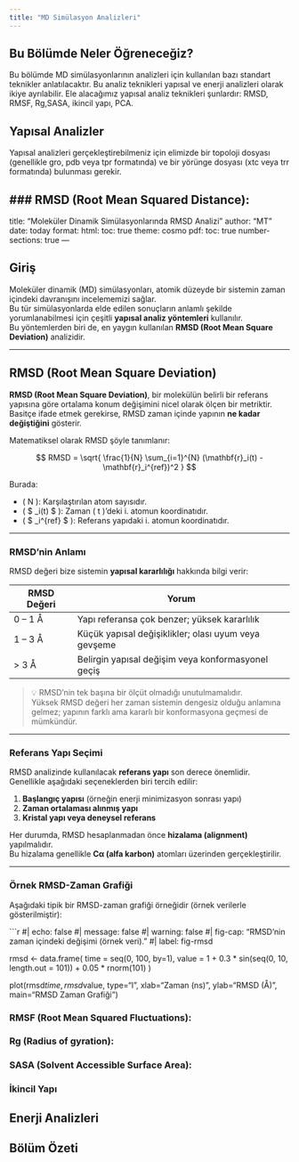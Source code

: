 ```yaml
---
title: "MD Simülasyon Analizleri"
---
```


## Bu Bölümde Neler Öğreneceğiz?

Bu bölümde MD simülasyonlarının analizleri için kullanılan bazı standart teknikler anlatılacaktır. Bu analiz teknikleri yapısal ve enerji analizleri olarak ikiye ayrılabilir. Ele alacağımız yapısal analiz teknikleri şunlardır: RMSD, RMSF, Rg,SASA, ikincil yapı, PCA. 


## Yapısal Analizler
Yapısal analizleri gerçekleştirebilmeniz için elimizde bir topoloji dosyası (genellikle gro, pdb veya tpr formatında) ve bir yörünge dosyası (xtc veya trr formatında) bulunması gerekir. 

### RMSD (Root Mean Squared Distance):
---
title: "Moleküler Dinamik Simülasyonlarında RMSD Analizi"
author: "MT"
date: today
format:
  html:
    toc: true
    theme: cosmo
  pdf:
    toc: true
    number-sections: true
---

## Giriş

Moleküler dinamik (MD) simülasyonları, atomik düzeyde bir sistemin zaman içindeki davranışını incelememizi sağlar.  
Bu tür simülasyonlarda elde edilen sonuçların anlamlı şekilde yorumlanabilmesi için çeşitli **yapısal analiz yöntemleri** kullanılır.  
Bu yöntemlerden biri de, en yaygın kullanılan **RMSD (Root Mean Square Deviation)** analizidir.

---

## RMSD (Root Mean Square Deviation)

**RMSD (Root Mean Square Deviation)**, bir molekülün belirli bir referans yapısına göre ortalama konum değişimini nicel olarak ölçen bir metriktir.  
Basitçe ifade etmek gerekirse, RMSD zaman içinde yapının **ne kadar değiştiğini** gösterir.

Matematiksel olarak RMSD şöyle tanımlanır:

$$
RMSD = \sqrt{ \frac{1}{N} \sum_{i=1}^{N} (\mathbf{r}_i(t) - \mathbf{r}_i^{ref})^2 }
$$


Burada:

- \( N \): Karşılaştırılan atom sayısıdır.  
- \( $ \mathbf{r}_i(t) $ \): Zaman \( t \)’deki i. atomun koordinatıdır.  
- \( $ \mathbf{r}_i^{ref} $ \): Referans yapıdaki i. atomun koordinatıdır.  

---

### RMSD'nin Anlamı

RMSD değeri bize sistemin **yapısal kararlılığı** hakkında bilgi verir:

| RMSD Değeri | Yorum |
|--------------|--------|
| 0 – 1 Å | Yapı referansa çok benzer; yüksek kararlılık |
| 1 – 3 Å | Küçük yapısal değişiklikler; olası uyum veya gevşeme |
| > 3 Å | Belirgin yapısal değişim veya konformasyonel geçiş |

> 💡 RMSD’nin tek başına bir ölçüt olmadığı unutulmamalıdır.  
> Yüksek RMSD değeri her zaman sistemin dengesiz olduğu anlamına gelmez; yapının farklı ama kararlı bir konformasyona geçmesi de mümkündür.

---

### Referans Yapı Seçimi

RMSD analizinde kullanılacak **referans yapı** son derece önemlidir.  
Genellikle aşağıdaki seçeneklerden biri tercih edilir:

1. **Başlangıç yapısı** (örneğin enerji minimizasyon sonrası yapı)  
2. **Zaman ortalaması alınmış yapı**  
3. **Kristal yapı veya deneysel referans**

Her durumda, RMSD hesaplanmadan önce **hizalama (alignment)** yapılmalıdır.  
Bu hizalama genellikle **Cα (alfa karbon)** atomları üzerinden gerçekleştirilir.

---

### Örnek RMSD-Zaman Grafiği

Aşağıdaki tipik bir RMSD-zaman grafiği örneğidir (örnek verilerle gösterilmiştir):

```r
#| echo: false
#| message: false
#| warning: false
#| fig-cap: "RMSD'nin zaman içindeki değişimi (örnek veri)."
#| label: fig-rmsd

rmsd <- data.frame(
  time = seq(0, 100, by=1),
  value = 1 + 0.3 * sin(seq(0, 10, length.out = 101)) + 0.05 * rnorm(101)
)

plot(rmsd$time, rmsd$value, type="l", xlab="Zaman (ns)", ylab="RMSD (Å)", main="RMSD Zaman Grafiği")


### RMSF (Root Mean Squared Fluctuations):

### Rg (Radius of gyration):

### SASA (Solvent Accessible Surface Area):

### İkincil Yapı

## Enerji Analizleri

## Bölüm Özeti


